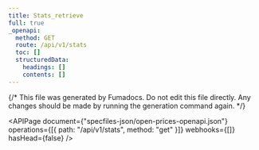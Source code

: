 ```yaml
---
title: Stats_retrieve
full: true
_openapi:
  method: GET
  route: /api/v1/stats
  toc: []
  structuredData:
    headings: []
    contents: []
---
```


{/* This file was generated by Fumadocs. Do not edit this file directly. Any changes should be made by running the generation command again. */}

<APIPage
  document={"specfiles-json/open-prices-openapi.json"}
  operations={[{ path: "/api/v1/stats", method: "get" }]}
  webhooks={[]}
  hasHead={false}
/>
